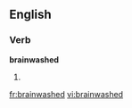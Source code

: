 ==English==
===Verb===
'''brainwashed'''
# {{past of|[[brainwash]]}}

[[fr:brainwashed]]
[[vi:brainwashed]]